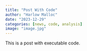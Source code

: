 ```yaml
---
title: "Post With Code"
author: "Harlow Malloc"
date: "2023-12-29"
categories: [news, code, analysis]
image: "image.jpg"
---
```


This is a post with executable code.
